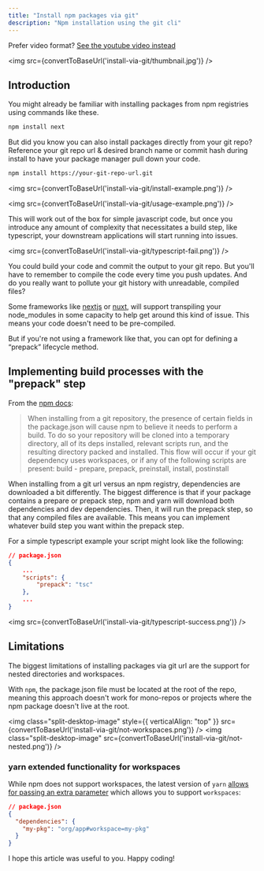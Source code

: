 ```yaml
---
title: "Install npm packages via git"
description: "Npm installation using the git cli"
---
```


Prefer video format? [See the youtube video instead](https://www.youtube.com/watch?v=SsdYO__ulIY)

<img
  src={convertToBaseUrl('install-via-git/thumbnail.jpg')} 
/>

## Introduction

You might already be familiar with installing packages from npm registries using commands like these.

```sh
npm install next
```

But did you know you can also install packages directly from your git repo? Reference your git repo url & desired branch name or commit hash during install to have your package manager pull down your code.

```sh
npm install https://your-git-repo-url.git
```

<img
  src={convertToBaseUrl('install-via-git/install-example.png')}
/>

<img
  src={convertToBaseUrl('install-via-git/usage-example.png')}
/>

This will work out of the box for simple javascript code, but once you introduce any amount of complexity that necessitates a build step, like typescript, your downstream applications will start running into issues.

<img
  src={convertToBaseUrl('install-via-git/typescript-fail.png')}
/>

You could build your code and commit the output to your git repo. But you'll have to remember to compile the code every time you push updates. And do you really want to pollute your git history with unreadable, compiled files?

Some frameworks like [nextjs](https://nextjs.org/docs/advanced-features/compiler#module-transpilation) or [nuxt](https://nuxt.com/docs/api/configuration/nuxt-config#transpile), will support transpiling your node_modules in some capacity to help get around this kind of issue. This means your code doesn't need to be pre-compiled.

But if you're not using a framework like that, you can opt for defining a “prepack” lifecycle method.

## Implementing build processes with the "prepack" step

From the [npm docs](https://docs.npmjs.com/cli/v9/configuring-npm/package-json):

> When installing from a git repository, the presence of certain fields in the package.json will cause npm to believe it needs to perform a build. To do so your repository will be cloned into a temporary directory, all of its deps installed, relevant scripts run, and the resulting directory packed and installed.
> This flow will occur if your git dependency uses workspaces, or if any of the following scripts are present:
> build - prepare, prepack, preinstall, install, postinstall

When installing from a git url versus an npm registry, dependencies are downloaded a bit differently. The biggest difference is that if your package contains a prepare or prepack step, npm and yarn will download both dependencies and dev dependencies. Then, it will run the prepack step, so that any compiled files are available. This means you can implement whatever build step you want within the prepack step.

For a simple typescript example your script might look like the following:

```json
// package.json
{
    ...
    "scripts": {
        "prepack": "tsc"
    },
    ...
}

```

<img
  src={convertToBaseUrl('install-via-git/typescript-success.png')}
/>

## Limitations

The biggest limitations of installing packages via git url are the support for nested directories and workspaces.

With `npm`, the package.json file must be located at the root of the repo, meaning this approach doesn't work for mono-repos or projects where the npm package doesn't live at the root.

<img
  class="split-desktop-image"
  style={{ verticalAlign: "top" }}
  src={convertToBaseUrl('install-via-git/not-workspaces.png')}
/>
<img
  class="split-desktop-image"
  src={convertToBaseUrl('install-via-git/not-nested.png')}
/>

### yarn extended functionality for workspaces

While npm does not support workspaces, the latest version of `yarn` [allows for passing an extra parameter](https://yarnpkg.com/features/protocols/#can-i-install-a-workspace-of-a-project-when-using-the-git-protocol) which allows you to support `workspaces`:

```json
// package.json
{
  "dependencies": {
    "my-pkg": "org/app#workspace=my-pkg"
  }
}
```

I hope this article was useful to you. Happy coding!
